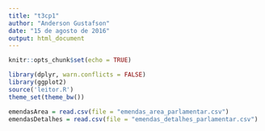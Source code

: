 ```yaml
---
title: "t3cp1"
author: "Anderson Gustafson"
date: "15 de agosto de 2016"
output: html_document
---
```


```r
knitr::opts_chunk$set(echo = TRUE)
```
```r
library(dplyr, warn.conflicts = FALSE)
library(ggplot2)
source('leitor.R')
theme_set(theme_bw())
```

```r
emendasArea = read.csv(file = "emendas_area_parlamentar.csv")
emendasDetalhes = read.csv(file = "emendas_detalhes_parlamentar.csv")

```